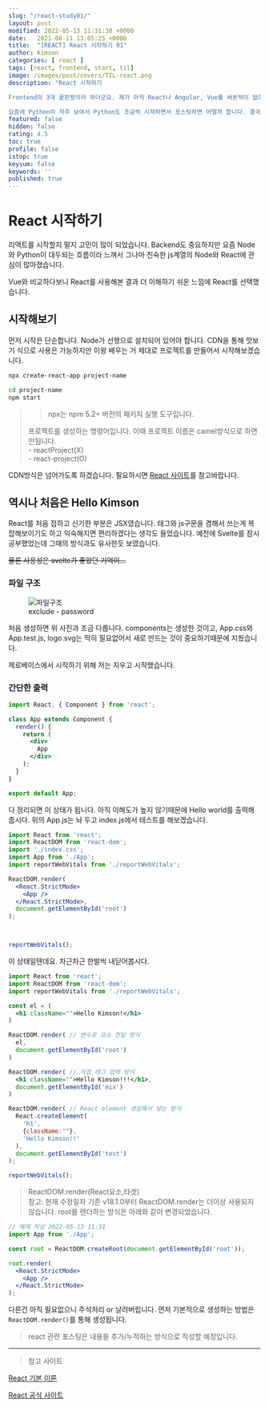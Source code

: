 ```yaml
---
slug: "/react-study01/"
layout: post
modified: 2022-05-13 11:31:30 +0000
date:   2021-08-11 13:05:25 +0000
title:  "[REACT] React 시작하기 01"
author: Kimson
categories: [ react ]
tags: [react, frontend, start, til]
image: /images/post/covers/TIL-react.png
description: "React 시작하기

Frontend의 3대 끝판왕이라 하더군요. 제가 아직 React나 Angular, Vue를 써본적이 없어 얼마나 좋은지 아직 상상도 안됩니다. 그래서 오늘부터 Vue를 병행 공부하며, 이후에는 Spring과 연동하여 프로젝트를 테스트 해보고자 합니다.

요즘에 Python이 자주 보여서 Python도 조금씩 시작하면서 포스팅하면 어떨까 합니다. 결국 하나를 파더라도 주변의 것들도 알아둬야 할 것 같다는 생각이 듭니다."
featured: false
hidden: false
rating: 4.5
toc: true
profile: false
istop: true
keysum: false
keywords: ''
published: true
---
```


# React 시작하기

리액트를 시작할지 말지 고민이 많이 되었습니다. Backend도 중요하지만 요즘 Node와 Python이 대두되는 흐름이라 느껴서 그나마 친숙한 js계열의 Node와 React에 관심이 많아졌습니다.

Vue와 비교하다보니 React를 사용해본 결과 더 이해하기 쉬운 느낌에 React를 선택했습니다.

## 시작해보기

먼저 시작은 단순합니다. Node가 선행으로 설치되어 있어야 합니다. CDN을 통해 맛보기 식으로 사용은 가능하지만 이왕 배우는 거 제대로 프로젝트를 만들어서 시작해보겠습니다.

```bash
npx create-react-app project-name

cd project-name
npm start
```

> > npx는 npm 5.2+ 버전의 패키지 실행 도구입니다.  
>
> 프로젝트를 생성하는 명령어입니다. 이때 프로젝트 이름은 camel방식으로 하면 안됩니다.  
> \- reactProject(X)  
> \- react-project(O)

CDN방식은 넘어가도록 하겠습니다. 필요하시면 [React 사이트][React]를 참고바랍니다.

## 역시나 처음은 Hello Kimson

React를 처음 접하고 신기한 부분은 JSX였습니다. 태그와 js구문을 겸해서 쓰는게 복잡해보이기도 하고 익숙해지면 편리하겠다는 생각도 들었습니다. 예전에 Svelte를 잠시 공부했었는데 그때의 방식과도 유사한듯 보였습니다.

<del>물론 사용성은 svelte가 좋았던 기억이...</del>

### 파일 구조

<figure className="text-center">
<span className="w-inline-block">
   <img src="/assets/images/post/react/react01.png" alt="파일구조" title="파일구조" />
   <figcaption>exclude - password</figcaption>
</span>
</figure>

처음 생성하면 위 사진과 조금 다릅니다. components는 생성한 것이고, App.css와 App.test.js, logo.svg는 딱히 필요없어서 새로 만드는 것이 중요하기때문에 지웠습니다.

제로베이스에서 시작하기 위해 저는 지우고 시작했습니다.

### 간단한 출력



```jsx
import React, { Component } from 'react';

class App extends Component {
  render() {
    return (
      <div>
        App
      </div>
    );
  }
}

export default App;
```



다 정리되면 이 상태가 됩니다. 아직 이해도가 높지 않기때문에 Hello world를 출력해줍시다. 위의 App.js는 놔 두고 index.js에서 테스트를 해보겠습니다.



```jsx
import React from 'react';
import ReactDOM from 'react-dom';
import './index.css';
import App from './App';
import reportWebVitals from './reportWebVitals';

ReactDOM.render(
  <React.StrictMode>
    <App />
  </React.StrictMode>,
  document.getElementById('root')
);



reportWebVitals();

```

이 상태일텐데요. 차근차근 한발씩 내딛어봅시다.



```jsx
import React from 'react';
import ReactDOM from 'react-dom';
import reportWebVitals from './reportWebVitals';

const el = (
  <h1 className="">Hello Kimson!</h1>
)

ReactDOM.render( // 변수로 요소 전달 방식
  el,
  document.getElementById('root')
)

ReactDOM.render( // 직접 태그 입력 방식
  <h1 className="">Hello Kimson!!!</h1>,
  document.getElementById('mix')
)

ReactDOM.render( // React element 생성해서 넣는 방식
  React.createElement(
    'h1',
    {className:""},
    'Hello Kimson!!'
  ),
  document.getElementById('test')
);

reportWebVitals();
```



> ReactDOM.render(React요소,타겟)  
> 참고: 현재 수정일자 기준 v18.1.0부터 ReactDOM.render는 더이상 사용되지 않습니다. root를 렌더하는 방식은 아래와 같이 변경되었습니다.

```jsx
// 예제 작성 2022-05-13 11:31
import App from './App';

const root = ReactDOM.createRoot(document.getElementById('root'));

root.render(
  <React.StrictMode>
    <App />
  </React.StrictMode>
);
```

다른건 아직 필요없으니 주석처리 or 날려버립니다. 먼저 기본적으로 생성하는 방법은 `ReactDOM.render()`를 통해 생성됩니다.

> react 관련 포스팅은 내용을 추가/누적하는 방식으로 작성할 예정입니다.

-----

> 참고 사이트

[React 기본 이론](https://medium.com/react-native-seoul/react-%EB%A6%AC%EC%95%A1%ED%8A%B8%EB%A5%BC-%EC%B2%98%EC%9D%8C%EB%B6%80%ED%84%B0-%EB%B0%B0%EC%9B%8C%EB%B3%B4%EC%9E%90-01-react-js%EB%9E%80-%EB%AC%B4%EC%97%87%EC%9D%B8%EA%B0%80-ad8ba252ee28)

[React 공식 사이트][React]

[React]:https://ko.reactjs.org/ '리액트'
